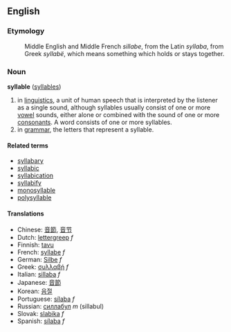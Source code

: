 ==English==
===Etymology===
:Middle English and Middle French ''sillabe'', from the Latin ''syllaba'', from Greek ''syllabë'', which means something which holds or stays together.

===Noun===
'''syllable''' ([[syllables]])

#in [[linguistics]], a unit of human speech that is interpreted by the listener as a single sound, although syllables usually consist of one or more [[vowel]] sounds, either alone or combined with the sound of one or more [[consonant]]s. A word consists of one or more syllables.
#in [[grammar]], the letters that represent a syllable.

====Related terms====
*[[syllabary]]
*[[syllabic]]
*[[syllabication]]
*[[syllabify]]
*[[monosyllable]]
*[[polysyllable]]

====Translations====
*Chinese: [[音節]], [[音节]]
*Dutch: [[lettergreep]] ''f''
*Finnish: [[tavu]]
*French: [[syllabe]] ''f''
*German: [[Silbe]] ''f''
*Greek: [[συλλαβή]] ''f''
*Italian: [[sillaba]] ''f''
*Japanese: [[音節]]
*Korean: [[음절]]
*Portuguese: [[sílaba]] ''f''
*Russian: [[силлабул]] ''m'' (sillabul)
*Slovak: [[slabika]] ''f''
*Spanish: [[sílaba]] ''f''